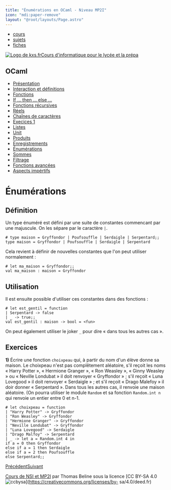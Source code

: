 ```yaml
---
title: "Énumérations en OCaml - Niveau MP2I"
icon: "mdi:paper-remove"
layout: "@root/layouts/Page.astro"
---
```


  * [cours](https://kxs.fr/cours/)
  * [sujets](https://kxs.fr/sujets/)
  * [fiches](https://kxs.fr/fiches/)

[![Logo de kxs.fr](/img/logo.svg)](https://kxs.fr/)[Cours d'informatique pour
le lycée et la prépa](https://kxs.fr/cours/)

## OCaml

  * [Présentation](.)
  * [Interaction et définitions](interaction-definition)
  * [Fonctions](fonctions)
  * [If … then … else …](if-then-else)
  * [Fonctions récursives](fonctions-recursives)
  * [Réels](reels)
  * [Chaînes de caractères](string)
  * [Execices 1](exercices-1)
  * [Listes](listes)
  * [Unit](unit)
  * [Produits](produits)
  * [Enregistrements](enregistrements)
  * [Énumérations](enumerations)
  * [Sommes](sommes)
  * [Filtrage](filtrage)
  * [Fonctions avancées](fonctions-avancees)
  * [Aspects impértifs](aspects-imperatifs)

# Énumérations

## Définition

Un type énuméré est défini par une suite de constantes commencant par une
majuscule. On les sépare par le caractère `|`.

    
    
    # type maison = Gryffondor | Poufsouffle | Serdaigle | Serpentard;;
    type maison = Gryffondor | Poufsouffle | Serdaigle | Serpentard

Cela revient à définir de nouvelles constantes que l'on peut utiliser
normalement :

    
    
    # let ma_maison = Gryffondor;;
    val ma_maison : maison = Gryffondor

## Utilisation

Il est ensuite possible d'utiliser ces constantes dans des fonctions :

    
    
    # let est_gentil = function
    | Serpentard -> false
    | _ -> true;;
    val est_gentil : maison -> bool = <fun>

On peut également utiliser le joker `_` pour dire « dans tous les autres cas
».

## Exercices

**1)** Écrire une fonction `choixpeau` qui, à partir du nom d'un élève donne
sa maison. Le choixpeau n'est pas complêtement aléatoire, s'il reçoit les noms
« Harry Potter », « Hermione Granger », « Ron Weasley », « Ginny Weasley » ou
« Neville Londubat » il doit renvoyer « Gryffondor » ; s'il reçoit « Luna
Lovegood » il doit renvoyer « Serdaigle » ; et s'il reçoit « Drago Malefoy »
il doir donner « Serpentard ». Dans tous les autres cas, il renvoie une maison
aléatoire. (On pourra utiliser le module `Random` et sa fonction `Random.int
n` qui renvoie un entier entre 0 et n-1.

    
    
    # let choixpeau = function
    | "Harry Potter" -> Gryffondor
    | "Ron Weasley" -> Gryffondor
    | "Hermione Granger" -> Gryffondor
    | "Neville Londubat" -> Gryffondor
    | "Luna Lovegood" -> Serdaigle
    | "Drago Malfoy" -> Serpentard
    | _ -> let a = Random.int 4 in
    if a = 0 then Gryffondor
    else if a = 1 then Serdaigle
    else if a = 2 then Poufsouffle
    else Serpentard;;

[Précédent](enregistrements)[Suivant](sommes)

[Cours de NSI et MP2I](https://kxs.fr/cours/) par Thomas Beline sous la
licence [CC BY-SA 4.0
![ccbysa](/img/ccbysa.svg)](https://creativecommons.org/licenses/by-
sa/4.0/deed.fr)

